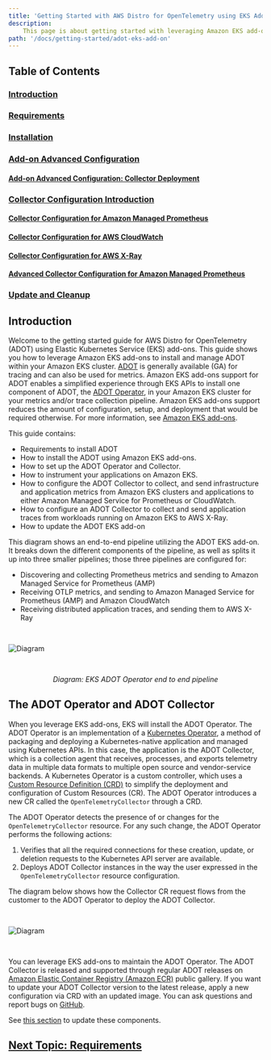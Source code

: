 ```yaml
---
title: 'Getting Started with AWS Distro for OpenTelemetry using EKS Add-Ons'
description:
    This page is about getting started with leveraging Amazon EKS add-ons to use ADOT.
path: '/docs/getting-started/adot-eks-add-on'
---
```



## Table of Contents

### [Introduction](/docs/getting-started/adot-eks-add-on#introduction-1)
### [Requirements](/docs/getting-started/adot-eks-add-on/requirements)
### [Installation](/docs/getting-started/adot-eks-add-on/installation)
### [Add-on Advanced Configuration](/docs/getting-started/adot-eks-add-on/add-on-configuration)
#### [Add-on Advanced Configuration: Collector Deployment](/docs/getting-started/adot-eks-add-on/add-on-configuration-collector-deployment)
### [Collector Configuration Introduction](/docs/getting-started/adot-eks-add-on/config-intro)
#### [Collector Configuration for Amazon Managed Prometheus](/docs/getting-started/adot-eks-add-on/config-amp)
#### [Collector Configuration for AWS CloudWatch](/docs/getting-started/adot-eks-add-on/config-cloudwatch)
#### [Collector Configuration for AWS X-Ray](/docs/getting-started/adot-eks-add-on/config-xray)
#### [Advanced Collector Configuration for Amazon Managed Prometheus](/docs/getting-started/adot-eks-add-on/config-advanced)
### [Update and Cleanup](/docs/getting-started/adot-eks-add-on/update-and-cleanup)


## Introduction

Welcome to the getting started guide for AWS Distro for OpenTelemetry (ADOT) using Elastic Kubernetes Service (EKS) add-ons. This guide shows you how to leverage Amazon EKS add-ons to install and manage ADOT within your Amazon EKS cluster. [ADOT](https://aws-otel.github.io/) is generally available (GA) for tracing and can also be used for metrics. Amazon EKS add-ons support for ADOT enables a simplified experience through EKS APIs to install one component of ADOT, the [ADOT Operator](/docs/getting-started/adot-eks-add-on#the-adot-operator-and-adot-collector), in your Amazon EKS cluster for your metrics and/or trace collection pipeline. Amazon EKS add-ons support reduces the amount of configuration, setup, and deployment that would be required otherwise. For more information, see [Amazon EKS add-ons](https://docs.aws.amazon.com/eks/latest/userguide/eks-add-ons.html).

This guide contains:

* Requirements to install ADOT
* How to install the ADOT using Amazon EKS add-ons.
* How to set up the ADOT Operator and Collector.
* How to instrument your applications on Amazon EKS.
* How to configure the ADOT Collector to collect, and send infrastructure and application metrics from Amazon EKS clusters and applications to either Amazon Managed Service for Prometheus or CloudWatch.
* How to configure an ADOT Collector to collect and send application traces from workloads running on Amazon EKS to AWS X-Ray.
* How to update the ADOT EKS add-on

This diagram shows an end-to-end pipeline utilizing the ADOT EKS add-on. It breaks down the different components of the pipeline, as well as splits it up into three smaller pipelines; those three pipelines are configured for:

* Discovering and collecting Prometheus metrics and sending to Amazon Managed Service for Prometheus (AMP)
* Receiving OTLP metrics, and sending to Amazon Managed Service for Prometheus (AMP) and Amazon CloudWatch
* Receiving distributed application traces, and sending them to AWS X-Ray

<img src={operatorImg2} alt="Diagram" style="margin: 30px 0;" />
<p style="text-align: center;"><i>Diagram: EKS ADOT Operator end to end pipeline</i></p>


## The ADOT Operator and ADOT Collector

When you leverage EKS add-ons, EKS will install the ADOT Operator. The ADOT Operator is an implementation of a [Kubernetes Operator](https://cloud.redhat.com/learn/topics/operators), a method of packaging and deploying a Kubernetes-native application and managed using Kubernetes APIs. In this case, the application is the ADOT Collector, which is a collection agent that receives, processes, and exports telemetry data in multiple data formats to multiple open source and vendor-service backends. A Kubernetes Operator is a custom controller, which uses a [Custom Resource Definition (CRD)](https://kubernetes.io/docs/tasks/extend-kubernetes/custom-resources/custom-resource-definitions/) to simplify the deployment and configuration of Custom Resources (CR). The ADOT Operator introduces a new CR called the `OpenTelemetryCollector` through a CRD.

 The ADOT Operator detects the presence of or changes for the `OpenTelemetryCollector` resource. For any such change, the ADOT Operator performs the following actions:

1. Verifies that all the required connections for these creation, update, or deletion requests to the Kubernetes API server are available. 
2. Deploys ADOT Collector instances in the way the user expressed in the `OpenTelemetryCollector` resource configuration. 

The diagram below shows how the Collector CR request flows from the customer to the ADOT Operator to deploy the ADOT Collector.

<img src={operatorImg1} alt="Diagram" style="margin: 30px 0;" />

You can leverage EKS add-ons to maintain the ADOT Operator. The ADOT Collector is released and supported through regular ADOT releases on [Amazon Elastic Container Registry (Amazon ECR)](https://aws.amazon.com/ecr/) public gallery. If you want to update your ADOT Collector version to the latest release, apply a new configuration via CRD with an updated image. You can ask questions and report bugs on [GitHub](https://github.com/aws-observability/aws-otel-community/issues).

See [this section](/docs/getting-started/adot-eks-add-on/update-and-cleanup) to update these components.

## [Next Topic: Requirements](/docs/getting-started/adot-eks-add-on/requirements)
